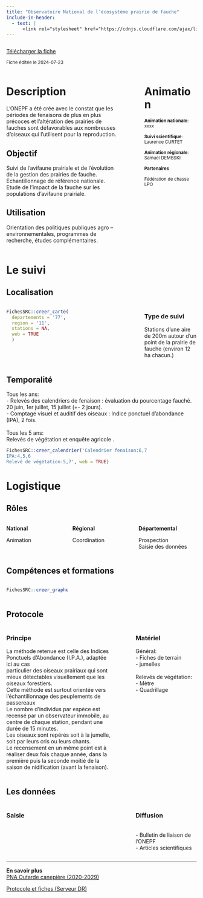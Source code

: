 ```yaml
---
title: "Observatoire National de l’écosystème prairie de fauche"
include-in-header:
  - text: |
      <link rel="stylesheet" href="https://cdnjs.cloudflare.com/ajax/libs/font-awesome/6.0.0-beta3/css/all.min.css">
---
```


:::::::::::::: {.columns}
::: {.column width="70%"}
<a href="onepf.xlsx" class="btn btn-primary" download>
  <i class="fas fa-file-arrow-down"></i> Télécharger la fiche
</a>

<small>Fiche éditée le 2024-07-23</small>

:::
::: {.column width="5%"}
:::
::: {.column width="25%"}


:::
::::::::::::::


:::::::::::::: {.columns}
::: {.column width="65%"}
# Description

L’ONEPF a été crée avec le constat que les périodes de fenaisons de plus en plus précoces et l’altération des prairies de fauches sont défavorables aux nombreuses d’oiseaux qui l’utilisent pour la reproduction.


## Objectif

Suivi de l’avifaune prairiale et de l’évolution de la gestion des prairies de fauche. Echantillonnage de référence nationale. Etude de l’impact de la fauche sur les populations d’avifaune prairiale.

## Utilisation

Orientation des politiques publiques agro –environnementales, programmes de recherche, études complémentaires. 
:::
::: {.column width="5%"}
:::
::: {.column width="30%"}
# Animation
<small>
<b>Animation nationale</b>:<br>xxxx<br><br><b>Suivi scientifique</b>:<br>Laurence CURTET<br><br><b>Animation régionale</b>:<br>Samuel DEMBSKI

<b>Partenaires</b>

Fédération de chasse<br>LPO
</small>
:::
::::::::::::::

# Le suivi

## Localisation
:::::::::::::: {.columns}
::: {.column width="67%"}

```r
FichesSRC::creer_carte(
  departements = '77',
  region = '11',
  stations = NA,
  web = TRUE
  )
```

:::
:::{.column width="3%"}
:::
:::{.column width="30%"}
### Type de suivi
Stations d’une aire de 200m autour d’un point de la prairie de fauche (environ 12 ha chacun.)
:::
::::::::::::::
## Temporalité
Tous les ans: <br>- Relevés des calendriers de fenaison :  évaluation du pourcentage fauché. 20 juin, 1er juillet, 15 juillet (+- 2 jours).<br>- Comptage visuel et auditif des oiseaux : Indice ponctuel d’abondance (IPA), 2 fois.<br><br>Tous les 5 ans: <br>Relevés de végétation et enquête agricole .


```r
FichesSRC::creer_calendrier('Calendrier fenaison:6,7
IPA:4,5,6
Relevé de végétation:5,7', web = TRUE)
```


# Logistique

## Rôles
:::::::::::::: {.columns}
::: {.column width="33%"}
<b>National</b>

Animation
:::
::: {.column width="33%"}
<b>Régional</b>

Coordination
:::
::: {.column width="33%"}
<b>Départemental</b>

Prospection<br>Saisie des données
:::
::::::::::::::

## Compétences et formations

:::::::::::::: {.columns}
::: {.column width="35%"}

```r
FichesSRC::creer_graphe_expertise('Maitrise', '1')
```


:::
::: {.column width="5%"}
:::
::: {.column width="60%"}

:::
::::::::::::::


## Protocole
:::::::::::::: {.columns}
::: {.column width="60%"}
### Principe

La méthode retenue est celle des Indices Ponctuels d’Abondance (I.P.A.), adaptée ici au cas <br>particulier des oiseaux prairiaux qui sont mieux détectables visuellement que les oiseaux forestiers. <br>Cette méthode est surtout orientée vers l’échantillonnage des peuplements de passereaux<br>Le nombre d’individus par espèce est recensé par un observateur immobile, au centre de chaque station, pendant une durée de 15 minutes. <br>Les oiseaux sont repérés soit à la jumelle, soit par leurs cris ou leurs chants. <br>Le recensement en un même point est à réaliser deux fois chaque année, dans la première puis la seconde moitié de la saison de nidification (avant la fenaison). 
:::
::: {.column width="5%"}
:::
::: {.column width="35%"}
### Matériel

Général:<br>- Fiches de terrain<br>- jumelles<br><br>Relevés de végétation:<br>- Mètre<br>- Quadrillage
:::
::::::::::::::

## Les données

:::::::::::::: {.columns}
::: {.column width="60%"}
### Saisie


:::
::: {.column width="5%"}
:::
::: {.column width="35%"}
### Diffusion

<br>- Bulletin de liaison de l'ONEPF<br>- Articles scientifiques
:::
::::::::::::::

<hr>

<div class="card">
  <b>En savoir plus</b><br>
  <a href="https://outardecanepetiere.fr/le-plan-national-d-actions/le-3e-plan-national-d-actions-2020-2029">PNA Outarde canepière (2020-2029)</a><br>
  
  
  <a href="\\ad.intra\dfs\COMMUNS\REGIONS\IDF\DR\05_CONNAISSANCE\ONEPF\01_Documentation"> Protocole et fiches (Serveur DR)</a><br>
  
  
</div>
